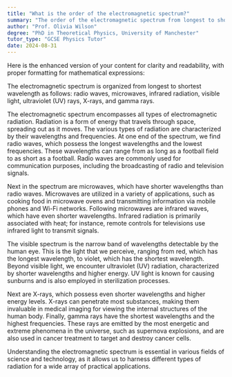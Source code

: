 ```yaml
---
title: "What is the order of the electromagnetic spectrum?"
summary: "The order of the electromagnetic spectrum from longest to shortest wavelength is: radio, microwave, infrared, visible, ultraviolet, X-ray, gamma."
author: "Prof. Olivia Wilson"
degree: "PhD in Theoretical Physics, University of Manchester"
tutor_type: "GCSE Physics Tutor"
date: 2024-08-31
---
```


Here is the enhanced version of your content for clarity and readability, with proper formatting for mathematical expressions:

The electromagnetic spectrum is organized from longest to shortest wavelength as follows: radio waves, microwaves, infrared radiation, visible light, ultraviolet (UV) rays, X-rays, and gamma rays.

The electromagnetic spectrum encompasses all types of electromagnetic radiation. Radiation is a form of energy that travels through space, spreading out as it moves. The various types of radiation are characterized by their wavelengths and frequencies. At one end of the spectrum, we find radio waves, which possess the longest wavelengths and the lowest frequencies. These wavelengths can range from as long as a football field to as short as a football. Radio waves are commonly used for communication purposes, including the broadcasting of radio and television signals.

Next in the spectrum are microwaves, which have shorter wavelengths than radio waves. Microwaves are utilized in a variety of applications, such as cooking food in microwave ovens and transmitting information via mobile phones and Wi-Fi networks. Following microwaves are infrared waves, which have even shorter wavelengths. Infrared radiation is primarily associated with heat; for instance, remote controls for televisions use infrared light to transmit signals.

The visible spectrum is the narrow band of wavelengths detectable by the human eye. This is the light that we perceive, ranging from red, which has the longest wavelength, to violet, which has the shortest wavelength. Beyond visible light, we encounter ultraviolet (UV) radiation, characterized by shorter wavelengths and higher energy. UV light is known for causing sunburns and is also employed in sterilization processes.

Next are X-rays, which possess even shorter wavelengths and higher energy levels. X-rays can penetrate most substances, making them invaluable in medical imaging for viewing the internal structures of the human body. Finally, gamma rays have the shortest wavelengths and the highest frequencies. These rays are emitted by the most energetic and extreme phenomena in the universe, such as supernova explosions, and are also used in cancer treatment to target and destroy cancer cells.

Understanding the electromagnetic spectrum is essential in various fields of science and technology, as it allows us to harness different types of radiation for a wide array of practical applications.
    